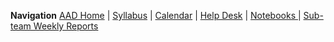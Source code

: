 '''Navigation''' [[Automated Algorithm Design | AAD Home]] | [[Syllabus Spring 2021 | Syllabus]] | [[Calendar Spring 2021 | Calendar]] | [[Help Desk Spring 2021 | Help Desk]] | [[Notebooks Spring 2021 | Notebooks ]] | [[Spring 2021 Sub-team Weekly Reports | Sub-team Weekly Reports]]
